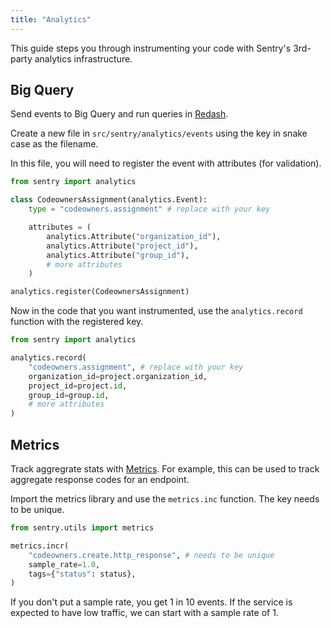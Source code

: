 ```yaml
---
title: "Analytics"
---
```


This guide steps you through instrumenting your code with Sentry's 3rd-party analytics infrastructure.

## Big Query

Send events to Big Query and run queries in [Redash](https://redash.getsentry.net/).

Create a new file in `src/sentry/analytics/events` using the key in snake case as the filename.

In this file, you will need to register the event with attributes (for validation).
```python
from sentry import analytics

class CodeownersAssignment(analytics.Event):
    type = "codeowners.assignment" # replace with your key

    attributes = (
        analytics.Attribute("organization_id"),
        analytics.Attribute("project_id"),
        analytics.Attribute("group_id"),
        # more attributes
    )

analytics.register(CodeownersAssignment)
```

Now in the code that you want instrumented, use the `analytics.record` function with the registered key.
```python 
from sentry import analytics

analytics.record(
    "codeowners.assignment", # replace with your key
    organization_id=project.organization_id,
    project_id=project.id,
    group_id=group.id,
    # more attributes
)
```

## Metrics

Track aggregrate stats with [Metrics](/services/metrics/). For example, this can be used to track aggregate response codes for an endpoint.

Import the metrics library and use the `metrics.inc` function. The key needs to be unique.

```python
from sentry.utils import metrics

metrics.incr(
    "codeowners.create.http_response", # needs to be unique
    sample_rate=1.0,
    tags={"status": status},
)
```
If you don't put a sample rate, you get 1 in 10 events. If the service is expected to have low traffic, we can start with a sample rate of 1.